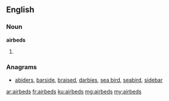==English==

===Noun===
'''airbeds'''

# {{plural of|airbed}}

===Anagrams===
* [[abiders#English|abiders]], [[barside#English|barside]], [[braised#English|braised]], [[darbies#English|darbies]], [[sea bird#English|sea bird]], [[seabird#English|seabird]], [[sidebar#English|sidebar]]

[[ar:airbeds]]
[[fr:airbeds]]
[[ku:airbeds]]
[[mg:airbeds]]
[[my:airbeds]]